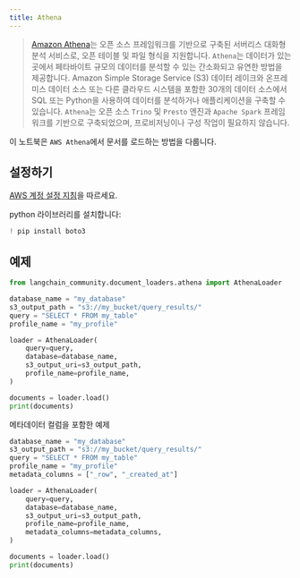 ```yaml
---
title: Athena
---
```


>[Amazon Athena](https://aws.amazon.com/athena/)는 오픈 소스 프레임워크를 기반으로 구축된 서버리스 대화형 분석 서비스로,
>오픈 테이블 및 파일 형식을 지원합니다. `Athena`는 데이터가 있는 곳에서 페타바이트 규모의 데이터를 분석할 수 있는
>간소화되고 유연한 방법을 제공합니다. Amazon Simple Storage Service (S3) 데이터 레이크와 온프레미스 데이터 소스 또는
>다른 클라우드 시스템을 포함한 30개의 데이터 소스에서 SQL 또는 Python을 사용하여 데이터를 분석하거나 애플리케이션을 구축할 수 있습니다.
>`Athena`는 오픈 소스 `Trino` 및 `Presto` 엔진과 `Apache Spark` 프레임워크를 기반으로 구축되었으며,
>프로비저닝이나 구성 작업이 필요하지 않습니다.

이 노트북은 `AWS Athena`에서 문서를 로드하는 방법을 다룹니다.

## 설정하기

[AWS 계정 설정 지침](https://docs.aws.amazon.com/athena/latest/ug/setting-up.html)을 따르세요.

python 라이브러리를 설치합니다:

```python
! pip install boto3
```

## 예제

```python
from langchain_community.document_loaders.athena import AthenaLoader
```

```python
database_name = "my_database"
s3_output_path = "s3://my_bucket/query_results/"
query = "SELECT * FROM my_table"
profile_name = "my_profile"

loader = AthenaLoader(
    query=query,
    database=database_name,
    s3_output_uri=s3_output_path,
    profile_name=profile_name,
)

documents = loader.load()
print(documents)
```

메타데이터 컬럼을 포함한 예제

```python
database_name = "my_database"
s3_output_path = "s3://my_bucket/query_results/"
query = "SELECT * FROM my_table"
profile_name = "my_profile"
metadata_columns = ["_row", "_created_at"]

loader = AthenaLoader(
    query=query,
    database=database_name,
    s3_output_uri=s3_output_path,
    profile_name=profile_name,
    metadata_columns=metadata_columns,
)

documents = loader.load()
print(documents)
```
